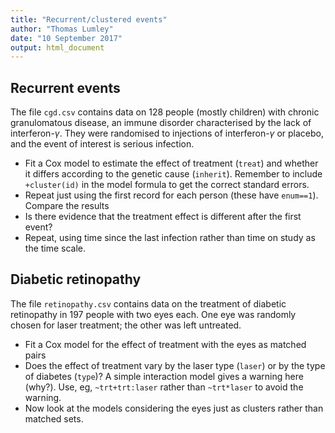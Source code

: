 ```yaml
---
title: "Recurrent/clustered events"
author: "Thomas Lumley"
date: "10 September 2017"
output: html_document
---
```


## Recurrent events

The file `cgd.csv` contains data on 128 people (mostly children) with chronic granulomatous disease, an immune disorder characterised by the lack of interferon-$\gamma$. They were randomised to injections of interferon-$\gamma$ or placebo, and the event of interest is serious infection.

- Fit a Cox model to estimate the effect of treatment (`treat`) and whether it differs according to the genetic cause (`inherit`). Remember to include `+cluster(id)` in the model formula to get the correct standard errors. 
- Repeat just using the first record for each person (these have `enum==1`). Compare the results
- Is there evidence that the treatment effect is different after the first event?
- Repeat, using time since the last infection rather than time on study as the time scale.


## Diabetic retinopathy

The file `retinopathy.csv` contains data on the treatment of diabetic retinopathy in 197 people with two eyes each. One eye was randomly chosen for laser treatment; the other was left untreated.

- Fit a Cox model for the effect of treatment with the eyes as matched pairs
- Does the effect of treatment vary by the laser type (`laser`) or by the type of diabetes (`type`)? A simple interaction model gives a warning here (why?). Use, eg, `~trt+trt:laser` rather than `~trt*laser` to avoid the warning. 
- Now look at the models considering the eyes just as clusters rather than matched sets. 
